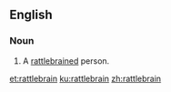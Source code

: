 ==English==

===Noun===
{{en-noun}}
# A [[rattlebrained]] person.

[[et:rattlebrain]]
[[ku:rattlebrain]]
[[zh:rattlebrain]]